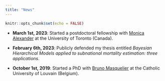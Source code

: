 ```yaml
---
title: "News"
---
```


```r
knitr::opts_chunk$set(echo = FALSE)
```

* __March 1st, 2023__: Started a postdoctoral fellowship with [Monica Alexander](https://www.monicaalexander.com/) at the University of Toronto (Canada).

* __February 6th, 2023__: Publicly defended my thesis entitled _Bayesian Hierarchical Models applied to subnational mortality estimation: three applications_.

* __October 1st, 2019__: Started a PhD with [Bruno Masquelier](https://scholar.google.com/citations?user=OHF3hUYAAAAJ&hl=en&oi=ao) at the Catholic University of Louvain (Belgium).
